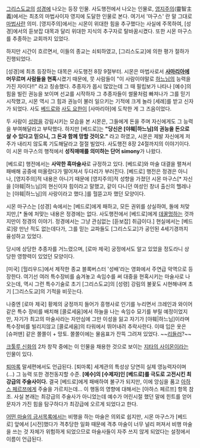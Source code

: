 [[그리스도교]]의 [[성경]]에 나오는 등장 인물. 사도행전에서 나오는 인물로, [[영지주의]](靈智主義)에서는 최초의 마법사이자 영지에 도달한 인물로 본다. 여기서 '마구스' 란 말 그대로 [[마법사]]란 의미. [영지주의]에서는 시몬이 위대한 힘을 추구했다는 사실에 주목하여, [성경]에서의 듣보잡 대목과 달리 위대한 지식의 추구자로 탈바꿈시켰다. 또한 시몬 마구스를 추종하는 교회까지 있었다.

하지만 시간이 흐르면서, 이들의 종교는 쇠퇴하였고, [그리스도교]에 의한 평가 절하가 진행되었다.

[성경]에 최초 등장하는 대목은 사도행전 8장 9절부터. 시몬은 마법사로서 '''[[사마리아]]에 머무르며 사람들을 현혹'''시켰기 때문에, 뭇 사람들이 "이 사람이야말로 [[야훼|하느님]]의 능력을 가진 자이다!!" 라고 칭송했다. 추종자가 몹시 많았는데 그 때 필립보가 나타나 [예수]의 힘을 빌린 권능을 보이며 선교를 시작하자 그 추종자들이 썰물처럼 빠져나가 그를 믿기 시작했고, 시몬 역시 그 힘과 권능이 불러 일으키는 기적에 크게 놀라 [세례]를 받고 신자가 되었다. 사도 [[베드로]]와 [[사도 요한]]이 [사마리아]에 도착한 게 그 즈음이었다.

두 사람이 [[성령]]을 강림시키는 모습을 본 시몬은, 그들에게 돈을 주며 자신에게도 그 능력을 부여해달라고 부탁했다. 하지만 [베드로]는 '''"당신은 [야훼|하느님]의 권능을 돈으로 살 수 있다고 믿으니, 그 돈과 함께 망할 것이오."''' 라고 하였고, 시몬은 제발 자신에게 저주가 내리지 않도록 기도해달라고 절절 빌었다. 사도행전 8장 24절까지의 이야기이다. 이 시몬 마구스의 행적에서 '''성직매매를 의미하는 단어 simony'''가 나왔다.

[베드로] 행전에서는 '''사악한 흑마술사'''로 규정하고 있다. [베드로]와 마술 대결을 펼쳐서 패배해 공중에 떠올랐다가 떨어져서 두다리가 부러진다. [베드로] 행전은 정경은 아니나, [영지주의]적 내용은 아니기 때문에 [영지주의]적 성향을 가졌던 시몬 마구스[* 자신을 [야훼|하느님]의 현신이자 힘이라고 말했고, 같이 다니던 여성인 창녀 출신의 헬레나는 [야훼|하느님]의 사랑이라고 했다.]를 헐뜯고자 했던 모양이다.

시몬 마구스는 [성경] 속에서는 [베드로]에게 패하고, 모든 권위를 상실하여, 돌에 처맞지만,[* 돌에 처맞는 내용은 정경에는 없다. 사도행전에서 [베드로]에게 [[데꿀멍]]하는 것까지만이 정경의 이야기. 정경에서는 그냥 관심없는 [듣보잡] 취급이다.] 현실에서는 [베드로]랑 만난 적도 없는데다가, 그를 믿는 교파들도 [그리스도교]가 공인된 4세기경까지 융성하고 있었다.

당시에 상당한 추종자를 거느렸으며, [로마 제국] 궁정에서도 알고 있었을 정도라니 상당한 영향력이 있었던 모양이다.

[미국] [헐리우드]에서 제작한 종교 블록버스터 '성배'라는 영화에서 주연급 악역으로 등장한다. 여기선 여러 특수장비를 숨겨놓고 속임수를 써 대중을 현혹시키는 마술사로 나오는데, 역시 그런 특수기술로 초기 [그리스도교]의 [성령] 강림의 불꽃도 시현해내며 초기 [그리스도교]의 기적을 비웃는다.
 
나중엔 [로마 제국] 황제의 궁정까지 들어가 흥행사로 인기를 누리면서 크레인과 와이어같은 특수 장비를 배치해 [콜로세움]에서 하늘을 나는 속임수 묘기를 부릴 예정이었지만, 자기가 최고의 마술사라는 자만심에 그만 이성을 잃고 자기가 [야훼|하느님]이라며 특수장비를 빌리지않고 [콜로세움]의 타워에서 뛰어내려 추락사한다. 이때 입은 옷은 [슈퍼맨] 같은 쫄쫄이 + 망토. 쫄쫄이에는 물음표가 잔뜩 그려져 있었다. ~~[[리들러]]?~~
    
[[크툴루 신화]]의 2차 창작 중에는 이 인물을 채용한 것으로 보이는 [[지타의 사이몬]]이라는 인물이 있다.

[[퇴마록]] 말세편에서도 언급된다. [퇴마록] 세계관의 특성상 당연히 실제 영능력자이며(…) 그 능력 또한 경천동지할 수준. '''[예수]의 [수제자]인 [베드로]를 극도로 고전시킨 최강급의 주술사이다.''' 결국 [베드로]에게 패배하여 불구가 되지만, 이에 앙심을 품고 [[아하스 페르쯔]]에게 주술을 가르치는데… 이 행동의 영향에 대해서는 [아하스 페르쯔] 항목 참조. 사실 본래는 최강급의 주술사가 아니었는데 예수가 어린시절 했던 말에 힌트를 얻어 문자가 가진 힘을 탐구하다가 최강급에 오르게 되었다고 한다.

[[어떤 마술의 금서목록]]에서는 비행을 하는 마술은 의외로 쉽지만, 시몬 마구스가 [베드로] 앞에서 [시전]했다가 격추당한 일화 때문에 격추 마술이 너무 널리 퍼져서 비행 마술을 쓰는 것 자체가 위험하게 되었으므로 마술사들이 자주 쓰지 않게 되었다는 설정에서 이름이 언급된다.
